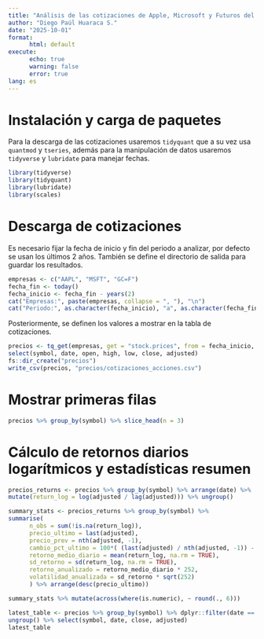 ```yaml
---
title: "Análisis de las cotizaciones de Apple, Microsoft y Futuros del Oro"
author: "Diego Paúl Huaraca S."
date: "2025-10-01"
format:
      html: default
execute:
      echo: true
      warning: false
      error: true
lang: es
---
```


# Instalación y carga de paquetes

Para la descarga de las cotizaciones usaremos `tidyquant` que a su vez usa `quantmod` y `tseries`, además para la manipulación de datos usaremos `tidyverse` y `lubridate` para manejar fechas.

```r
library(tidyverse)
library(tidyquant)
library(lubridate)
library(scales)
```

# Descarga de cotizaciones

Es necesario fijar la fecha de inicio y fin del periodo a analizar, por defecto se usan los últimos 2 años. También se define el directorio de salida para guardar los resultados.

```r
empresas <- c("AAPL", "MSFT", "GC=F")
fecha_fin <- today()
fecha_inicio <- fecha_fin - years(2)
cat("Empresas:", paste(empresas, collapse = ", "), "\n")
cat("Periodo:", as.character(fecha_inicio), "a", as.character(fecha_fin), "\n")
```

Posteriormente, se definen los valores a mostrar en la tabla de cotizaciones.

```r
precios <- tq_get(empresas, get = "stock.prices", from = fecha_inicio, to = fecha_fin) %>%
select(symbol, date, open, high, low, close, adjusted)
fs::dir_create("precios")
write_csv(precios, "precios/cotizaciones_acciones.csv")
```

# Mostrar primeras filas

```r
precios %>% group_by(symbol) %>% slice_head(n = 3)
```

# Cálculo de retornos diarios logarítmicos y estadísticas resumen

```r
precios_returns <- precios %>% group_by(symbol) %>% arrange(date) %>%
mutate(return_log = log(adjusted / lag(adjusted))) %>% ungroup()

summary_stats <- precios_returns %>% group_by(symbol) %>%
summarise(
      n_obs = sum(!is.na(return_log)),
      precio_ultimo = last(adjusted),
      precio_prev = nth(adjusted, -1),
      cambio_pct_ultimo = 100*( (last(adjusted) / nth(adjusted, -1)) - 1 ),
      retorno_medio_diario = mean(return_log, na.rm = TRUE),
      sd_retorno = sd(return_log, na.rm = TRUE),
      retorno_anualizado = retorno_medio_diario * 252,
      volatilidad_anualizada = sd_retorno * sqrt(252)
      ) %>% arrange(desc(precio_ultimo))

summary_stats %>% mutate(across(where(is.numeric), ~ round(., 6)))
```

```r
latest_table <- precios %>% group_by(symbol) %>% dplyr::filter(date == max(date)) %>%
ungroup() %>% select(symbol, date, close, adjusted)
latest_table
```

